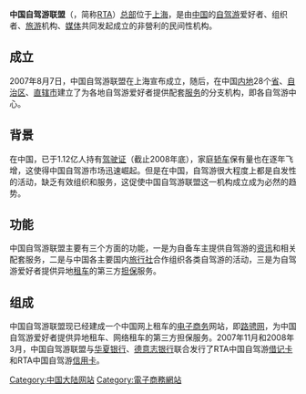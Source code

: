 {{Overlinked|time=2019-12-13T11:32:50+00:00}}
'''中国自驾游联盟'''（{{lang-en|Road Trip Alliance}}，简称[[中國自駕游聯盟|RTA]]）[[总部|总部]]位于[[上海|上海]]，是由[[中国|中国]]的[[自驾游|自驾游]]爱好者、组织者、[[旅游|旅游]]机构、[[媒体|媒体]]共同发起成立的非營利的民间性机构。

== 成立 ==
2007年8月7日，中国自驾游联盟在上海宣布成立，随后，在中国[[内地|内地]]28个[[省|省]]、[[自治区|自治区]]、[[直辖市|直辖市]]建立了为各地自驾游爱好者提供配套[[服务|服务]]的分支机构，即各自驾游中心。

== 背景 ==
在中国，已于1.12亿人持有[[驾驶证|驾驶证]]（截止2008年底），家庭[[轿车|轿车]]保有量也在逐年飞增，这使得中国自驾游市场迅速崛起。但是在中国，自驾游很大程度上都是自发性的活动，缺乏有效组织和服务，这促使中国自驾游联盟这一机构成立成为必然的趋势。

== 功能 ==
中国自驾游联盟主要有三个方面的功能，一是为自备车主提供自驾游的[[资讯|资讯]]和相关配套服务，二是与中国各主要国内[[旅行社|旅行社]]合作组织各类自驾游的活动，三是为自驾游爱好者提供异地[[租车|租车]]的第三方[[担保|担保]]服务。

== 组成 ==
中国自驾游联盟现已经建成一个中国网上租车的[[电子商务|电子商务]]网站，即[[路骋网|路骋网]]，为中国自驾游爱好者提供异地租车、网络租车的第三方担保服务。2007年11月和2008年3月，中国自驾游联盟与[[华夏银行|华夏银行]]、[[德意志银行|德意志银行]]联合发行了RTA中国自驾游[[借记卡|借记卡]]和RTA中国自驾游[[信用卡|信用卡]]。

[[Category:中国大陆网站|Category:中国大陆网站]]
[[Category:電子商務網站|Category:電子商務網站]]